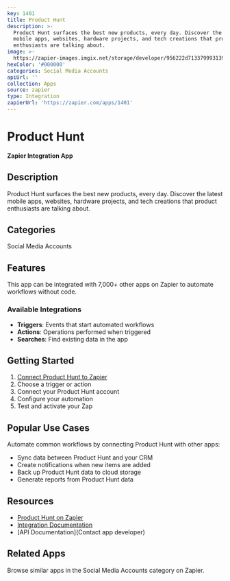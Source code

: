 ```yaml
---
key: 1401
title: Product Hunt
description: >-
  Product Hunt surfaces the best new products, every day. Discover the latest
  mobile apps, websites, hardware projects, and tech creations that product
  enthusiasts are talking about.
image: >-
  https://zapier-images.imgix.net/storage/developer/956222d713379993139cdeb38ac3ca7f.png?auto=format%2Ccompress&ixlib=python-3.0.0&q=50
hexColor: '#000000'
categories: Social Media Accounts
apiUrl: ''
collection: Apps
source: zapier
type: Integration
zapierUrl: 'https://zapier.com/apps/1401'
---
```

# Product Hunt

**Zapier Integration App**

## Description

Product Hunt surfaces the best new products, every day. Discover the latest mobile apps, websites, hardware projects, and tech creations that product enthusiasts are talking about.

## Categories

Social Media Accounts

## Features

This app can be integrated with 7,000+ other apps on Zapier to automate workflows without code.

### Available Integrations

- **Triggers**: Events that start automated workflows
- **Actions**: Operations performed when triggered
- **Searches**: Find existing data in the app

## Getting Started

1. [Connect Product Hunt to Zapier](https://zapier.com/apps/1401)
2. Choose a trigger or action
3. Connect your Product Hunt account
4. Configure your automation
5. Test and activate your Zap

## Popular Use Cases

Automate common workflows by connecting Product Hunt with other apps:

- Sync data between Product Hunt and your CRM
- Create notifications when new items are added
- Back up Product Hunt data to cloud storage
- Generate reports from Product Hunt data

## Resources

- [Product Hunt on Zapier](https://zapier.com/apps/1401)
- [Integration Documentation](https://zapier.com/apps/1401/integrations)
- [API Documentation](Contact app developer)

## Related Apps

Browse similar apps in the Social Media Accounts category on Zapier.
